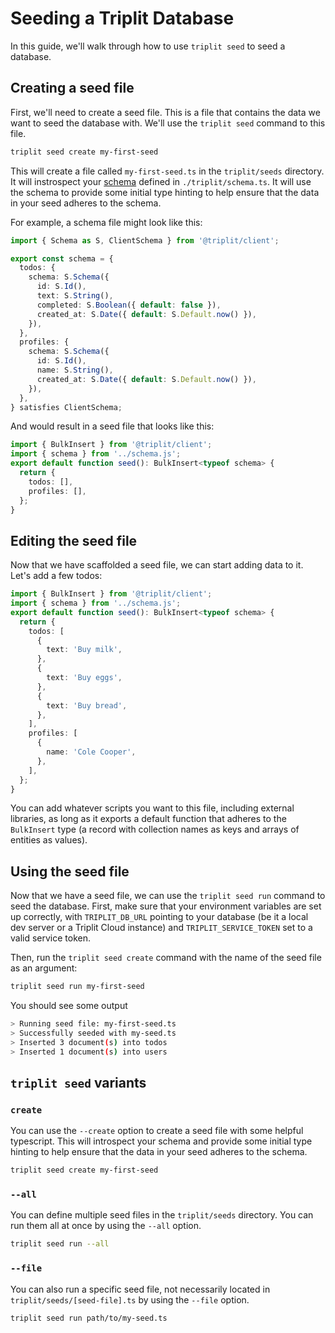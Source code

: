 # Seeding a Triplit Database

In this guide, we'll walk through how to use `triplit seed` to seed a database.

## Creating a seed file

First, we'll need to create a seed file. This is a file that contains the data we want to seed the database with. We'll use the `triplit seed` command to this file.

```bash
triplit seed create my-first-seed
```

This will create a file called `my-first-seed.ts` in the `triplit/seeds` directory. It will instrospect your [schema](/schemas) defined in `./triplit/schema.ts`. It will use the schema to provide some initial type hinting to help ensure that the data in your seed adheres to the schema.

For example, a schema file might look like this:

```ts filename="./triplit/schema.ts" copy
import { Schema as S, ClientSchema } from '@triplit/client';

export const schema = {
  todos: {
    schema: S.Schema({
      id: S.Id(),
      text: S.String(),
      completed: S.Boolean({ default: false }),
      created_at: S.Date({ default: S.Default.now() }),
    }),
  },
  profiles: {
    schema: S.Schema({
      id: S.Id(),
      name: S.String(),
      created_at: S.Date({ default: S.Default.now() }),
    }),
  },
} satisfies ClientSchema;
```

And would result in a seed file that looks like this:

```ts filename="triplit/seeds/my-first-seed.ts" copy
import { BulkInsert } from '@triplit/client';
import { schema } from '../schema.js';
export default function seed(): BulkInsert<typeof schema> {
  return {
    todos: [],
    profiles: [],
  };
}
```

## Editing the seed file

Now that we have scaffolded a seed file, we can start adding data to it. Let's add a few todos:

```ts filename="triplit/seeds/my-first-seed.ts" copy
import { BulkInsert } from '@triplit/client';
import { schema } from '../schema.js';
export default function seed(): BulkInsert<typeof schema> {
  return {
    todos: [
      {
        text: 'Buy milk',
      },
      {
        text: 'Buy eggs',
      },
      {
        text: 'Buy bread',
      },
    ],
    profiles: [
      {
        name: 'Cole Cooper',
      },
    ],
  };
}
```

You can add whatever scripts you want to this file, including external libraries, as long as it exports a default function that adheres to the `BulkInsert` type (a record with collection names as keys and arrays of entities as values).

## Using the seed file

Now that we have a seed file, we can use the `triplit seed run` command to seed the database. First, make sure that your environment variables are set up correctly, with `TRIPLIT_DB_URL` pointing to your database (be it a local dev server or a Triplit Cloud instance) and `TRIPLIT_SERVICE_TOKEN` set to a valid service token.

Then, run the `triplit seed create` command with the name of the seed file as an argument:

```bash copy
triplit seed run my-first-seed
```

You should see some output

```bash
> Running seed file: my-first-seed.ts
> Successfully seeded with my-seed.ts
> Inserted 3 document(s) into todos
> Inserted 1 document(s) into users
```

## `triplit seed` variants

### `create`

You can use the `--create` option to create a seed file with some helpful typescript. This will introspect your schema and provide some initial type hinting to help ensure that the data in your seed adheres to the schema.

```bash copy
triplit seed create my-first-seed
```

### `--all`

You can define multiple seed files in the `triplit/seeds` directory. You can run them all at once by using the `--all` option.

```bash copy
triplit seed run --all
```

### `--file`

You can also run a specific seed file, not necessarily located in `triplit/seeds/[seed-file].ts` by using the `--file` option.

```bash copy
triplit seed run path/to/my-seed.ts
```
